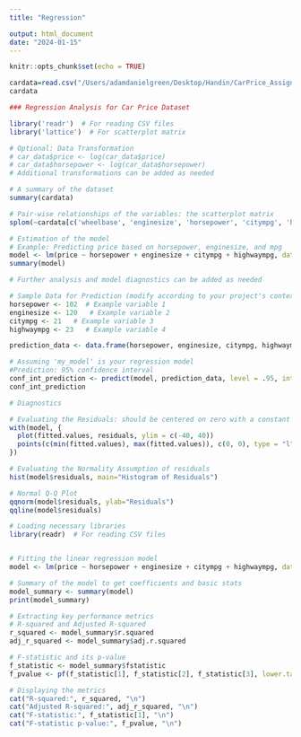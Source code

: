 ```yaml
---
title: "Regression"

output: html_document
date: "2024-01-15"
---
```


```r
knitr::opts_chunk$set(echo = TRUE)
```



```r
cardata=read.csv("/Users/adamdanielgreen/Desktop/Handin/CarPrice_Assignment.csv")
cardata
```

```r
### Regression Analysis for Car Price Dataset

library('readr')  # For reading CSV files
library('lattice')  # For scatterplot matrix

# Optional: Data Transformation
# car_data$price <- log(car_data$price)
# car_data$horsepower <- log(car_data$horsepower)
# Additional transformations can be added as needed

# A summary of the dataset
summary(cardata)

# Pair-wise relationships of the variables: the scatterplot matrix
splom(~cardata[c('wheelbase', 'enginesize', 'horsepower', 'citympg', 'highwaympg', 'price')], groups=NULL, data=cardata)

# Estimation of the model
# Example: Predicting price based on horsepower, enginesize, and mpg
model <- lm(price ~ horsepower + enginesize + citympg + highwaympg, data=cardata)
summary(model)

# Further analysis and model diagnostics can be added as needed

```

```r
# Sample Data for Prediction (modify according to your project's context)
horsepower <- 102  # Example variable 1
enginesize <- 120   # Example variable 2
citympg <- 21   # Example variable 3
highwaympg <- 23   # Example variable 4

prediction_data <- data.frame(horsepower, enginesize, citympg, highwaympg)

# Assuming 'my_model' is your regression model
#Prediction: 95% confidence interval
conf_int_prediction <- predict(model, prediction_data, level = .95, interval = "confidence")
conf_int_prediction
```
```r
# Diagnostics

# Evaluating the Residuals: should be centered on zero with a constant variance
with(model, {
  plot(fitted.values, residuals, ylim = c(-40, 40)) 
  points(c(min(fitted.values), max(fitted.values)), c(0, 0), type = "l")
})

# Evaluating the Normality Assumption of residuals
hist(model$residuals, main="Histogram of Residuals")

# Normal Q-Q Plot
qqnorm(model$residuals, ylab="Residuals")
qqline(model$residuals)

```

```r
# Loading necessary libraries
library(readr)  # For reading CSV files


# Fitting the linear regression model
model <- lm(price ~ horsepower + enginesize + citympg + highwaympg, data = cardata)

# Summary of the model to get coefficients and basic stats
model_summary <- summary(model)
print(model_summary)

# Extracting key performance metrics
# R-squared and Adjusted R-squared
r_squared <- model_summary$r.squared
adj_r_squared <- model_summary$adj.r.squared

# F-statistic and its p-value
f_statistic <- model_summary$fstatistic
f_pvalue <- pf(f_statistic[1], f_statistic[2], f_statistic[3], lower.tail = FALSE)

# Displaying the metrics
cat("R-squared:", r_squared, "\n")
cat("Adjusted R-squared:", adj_r_squared, "\n")
cat("F-statistic:", f_statistic[1], "\n")
cat("F-statistic p-value:", f_pvalue, "\n")

```

